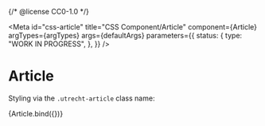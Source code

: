 {/* @license CC0-1.0 */}


<Meta
  id="css-article"
  title="CSS Component/Article"
  component={Article}
  argTypes={argTypes}
  args={defaultArgs}
  parameters={{
    status: {
      type: "WORK IN PROGRESS",
    },
  }}
/>

# Article

Styling via the `.utrecht-article` class name:

<Canvas>
  <Story name="Default" args={exampleArgs}>
    {Article.bind({})}
  </Story>
</Canvas>

<ArgsTable story="Default" />
